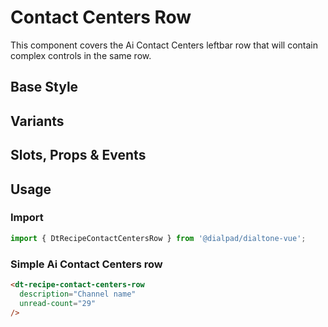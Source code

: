 
<Meta of={ContactCentersRowStories}/>

# Contact Centers Row

<Subtitle>
  This component covers the Ai Contact Centers leftbar row that will contain complex controls in the same row.
</Subtitle>

## Base Style

<Canvas>
  <Story of={ContactCentersRowStories.Default} />
</Canvas>

## Variants

<Canvas>
  <Story of={ContactCentersRowStories.Variants} />
</Canvas>

## Slots, Props & Events

<Controls />

## Usage

### Import

```js
import { DtRecipeContactCentersRow } from '@dialpad/dialtone-vue';
```

### Simple Ai Contact Centers row

```html
<dt-recipe-contact-centers-row
  description="Channel name"
  unread-count="29"
/>
```
